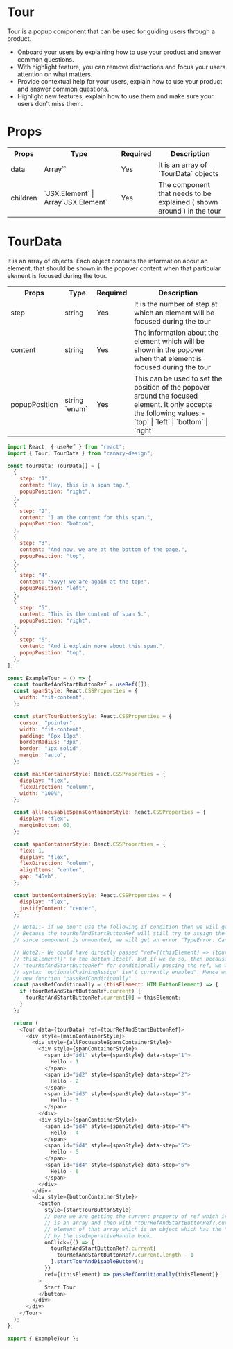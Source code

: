 # Tour

Tour is a popup component that can be used for guiding users through a product.

- Onboard your users by explaining how to use your product and answer common questions.
- With highlight feature, you can remove distractions and focus your users attention on what matters.
- Provide contextual help for your users, explain how to use your product and answer common questions.
- Highlight new features, explain how to use them and make sure your users don't miss them.

# Props

<table>
  <tr>
    <th>Props</th>
    <th>Type</th>
    <th>Required</th>
    <th>Description</th>
  </tr>
  <tr>
    <td>data</td>
    <td>Array`<TourData>`</td>
    <td>Yes</td>
    <td>It is an array of `TourData` objects</td>
  </tr>
  <tr>
    <td>children</td>
    <td>`JSX.Element` | Array`JSX.Element`</td>
    <td>Yes</td>
    <td>The component that needs to be explained ( shown around ) in the tour</td>
  </tr>
</table>

# TourData

It is an array of objects. Each object contains the information about an element, that should be shown in the popover content when that particular element is focused during the tour.

<table>
  <tr>
    <th>Props</th>
    <th>Type</th>
    <th>Required</th>
    <th>Description</th>
  </tr>
  <tr>
    <td>step</td>
    <td>string</td>
    <td>Yes</td>
    <td>
      It is the number of step at which an element will be focused during the
      tour
    </td>
  </tr>
  <tr>
    <td>content</td>
    <td>string</td>
    <td>Yes</td>
    <td>
      The information about the element which will be shown in the popover when
      that element is focused during the tour
    </td>
  </tr>
  <tr>
    <td>popupPosition</td>
    <td>string `enum`</td>
    <td>Yes</td>
    <td>
      This can be used to set the position of the popover around the focused
      element. It only accepts the following values:- `top` | `left` | `bottom`
      | `right`
    </td>
  </tr>
</table>


<BrowserWindow>
  <ExampleTour />
</BrowserWindow>

```js title="/src/components/ExampleTour.ts" showLineNumbers
import React, { useRef } from "react";
import { Tour, TourData } from "canary-design";

const tourData: TourData[] = [
  {
    step: "1",
    content: "Hey, this is a span tag.",
    popupPosition: "right",
  },
  {
    step: "2",
    content: "I am the content for this span.",
    popupPosition: "bottom",
  },
  {
    step: "3",
    content: "And now, we are at the bottom of the page.",
    popupPosition: "top",
  },
  {
    step: "4",
    content: "Yayy! we are again at the top!",
    popupPosition: "left",
  },
  {
    step: "5",
    content: "This is the content of span 5.",
    popupPosition: "right",
  },
  {
    step: "6",
    content: "And i explain more about this span.",
    popupPosition: "top",
  },
];

const ExampleTour = () => {
  const tourRefAndStartButtonRef = useRef([]);
  const spanStyle: React.CSSProperties = {
    width: "fit-content",
  };

  const startTourButtonStyle: React.CSSProperties = {
    cursor: "pointer",
    width: "fit-content",
    padding: "8px 10px",
    borderRadius: "3px",
    border: "1px solid",
    margin: "auto",
  };

  const mainContainerStyle: React.CSSProperties = {
    display: "flex",
    flexDirection: "column",
    width: "100%",
  };

  const allFocusableSpansContainerStyle: React.CSSProperties = {
    display: "flex",
    marginBottom: 60,
  };

  const spanContainerStyle: React.CSSProperties = {
    flex: 1,
    display: "flex",
    flexDirection: "column",
    alignItems: "center",
    gap: "45vh",
  };

  const buttonContainerStyle: React.CSSProperties = {
    display: "flex",
    justifyContent: "center",
  };

  // Note1:- if we don't use the following if condition then we will get an error when the component is unmounted.
  // Because the tourRefAndStartButtonRef will still try to assign the button at the 0th index of the array and
  // since component is unmounted, we will get an error "TypeError: Cannot set properties of null (setting '0')"

  // Note2:- We could have directly passed "ref={(thisElement) => (tourRefAndStartButtonRef?.current[0] =
  // thisElement)}" to the button itself, but if we do so, then because of the "?" that is used just after the
  // "tourRefAndStartButtonRef" for conditionally passing the ref, we will get an error "Support for the experimental
  // syntax 'optionalChainingAssign' isn't currently enabled". Hence we have used an "if" condition by creating a
  // new function "passRefConditionally" .
  const passRefConditionally = (thisElement: HTMLButtonElement) => {
    if (tourRefAndStartButtonRef.current) {
      tourRefAndStartButtonRef.current[0] = thisElement;
    }
  };

  return (
    <Tour data={tourData} ref={tourRefAndStartButtonRef}>
      <div style={mainContainerStyle}>
        <div style={allFocusableSpansContainerStyle}>
          <div style={spanContainerStyle}>
            <span id="id1" style={spanStyle} data-step="1">
              Hello - 1
            </span>
            <span id="id2" style={spanStyle} data-step="2">
              Hello - 2
            </span>
            <span id="id3" style={spanStyle} data-step="3">
              Hello - 3
            </span>
          </div>
          <div style={spanContainerStyle}>
            <span id="id4" style={spanStyle} data-step="4">
              Hello - 4
            </span>
            <span id="id4" style={spanStyle} data-step="5">
              Hello - 5
            </span>
            <span id="id4" style={spanStyle} data-step="6">
              Hello - 6
            </span>
          </div>
        </div>
        <div style={buttonContainerStyle}>
          <button
            style={startTourButtonStyle}
            // here we are getting the current property of ref which is an array i.e tourRefAndStartButtonRef.current
            // is an array and then with "tourRefAndStartButtonRef?.current.length - 1" we are selecting the last
            // element of that array which is an object which has the "startTourAndDisableButton" function exposed
            // by the useImperativeHandle hook.
            onClick={() => {
              tourRefAndStartButtonRef?.current[
                tourRefAndStartButtonRef?.current.length - 1
              ].startTourAndDisableButton();
            }}
            ref={(thisElement) => passRefConditionally(thisElement)}
          >
            Start Tour
          </button>
        </div>
      </div>
    </Tour>
  );
};

export { ExampleTour };
```
